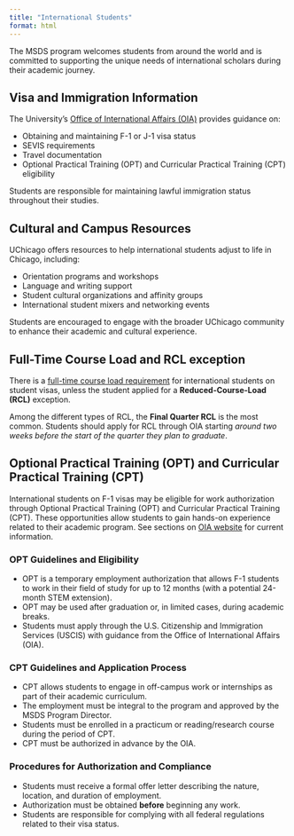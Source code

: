 ```yaml
---
title: "International Students"
format: html
---
```


The MSDS program welcomes students from around the world and is committed to supporting the unique needs of international scholars during their academic journey.


## Visa and Immigration Information

The University’s [Office of International Affairs (OIA)](https://internationalaffairs.uchicago.edu/) provides guidance on:

- Obtaining and maintaining F-1 or J-1 visa status
- SEVIS requirements
- Travel documentation
- Optional Practical Training (OPT) and Curricular Practical Training (CPT) eligibility

Students are responsible for maintaining lawful immigration status throughout their studies.


## Cultural and Campus Resources

UChicago offers resources to help international students adjust to life in Chicago, including:

- Orientation programs and workshops
- Language and writing support
- Student cultural organizations and affinity groups
- International student mixers and networking events

Students are encouraged to engage with the broader UChicago community to enhance their academic and cultural experience.

## Full-Time Course Load and RCL exception

There is a [full-time course load requirement](https://internationalaffairs.uchicago.edu/students/current-students/maintaining-a-full-time-course-load) for international students on student visas, unless the student applied for a **Reduced-Course-Load (RCL)** exception. 

Among the different types of RCL, the **Final Quarter RCL** is the most common. Students should apply for RCL through OIA starting *around two weeks before the start of the quarter they plan to graduate*. 

## Optional Practical Training (OPT) and Curricular Practical Training (CPT)

International students on F-1 visas may be eligible for work authorization through Optional Practical Training (OPT) and Curricular Practical Training (CPT). These opportunities allow students to gain hands-on experience related to their academic program. See sections on [OIA website](https://internationalaffairs.uchicago.edu/students/current-students) for current information.  

### OPT Guidelines and Eligibility

- OPT is a temporary employment authorization that allows F-1 students to work in their field of study for up to 12 months (with a potential 24-month STEM extension).
- OPT may be used after graduation or, in limited cases, during academic breaks.
- Students must apply through the U.S. Citizenship and Immigration Services (USCIS) with guidance from the Office of International Affairs (OIA).

### CPT Guidelines and Application Process

- CPT allows students to engage in off-campus work or internships as part of their academic curriculum.
- The employment must be integral to the program and approved by the MSDS Program Director.
- Students must be enrolled in a practicum or reading/research course during the period of CPT.
- CPT must be authorized in advance by the OIA.

### Procedures for Authorization and Compliance

- Students must receive a formal offer letter describing the nature, location, and duration of employment.
- Authorization must be obtained **before** beginning any work.
- Students are responsible for complying with all federal regulations related to their visa status.


